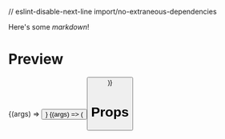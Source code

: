 // eslint-disable-next-line import/no-extraneous-dependencies

<Meta title="Components|Test" component={Button} />

Here's some _markdown_!

# Preview

<Preview>
  <Story name="button" args={{ label: "hiya" }}>
    {(args) => <Button {...args} />}
  </Story>
  <Story name="button2" args={{ label: "elo" }}>
    {(args) => (
      <Button
        css={css`
          ${tw`text-teal-300`}
        `}
        {...args}
      />
    )}
  </Story>
</Preview>

# Props

<Props story="button" />
